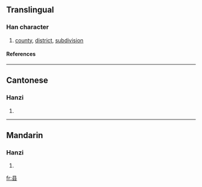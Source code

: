 {{see|縣}}

==Translingual==
===Han character===
{{Han char|rad=厶|as=05|sn=7|four=|canj=月一戈 (BMI)}}
# [[county]], [[district]], [[subdivision]]
====References====
{{Han ref|kx=0164.161|hdz=10386.090|uh=53BF|ud=21439}}
----
==Cantonese==
===Hanzi===
{{yue-hanzi|jyut=|y=yun2, yun6}}
# {{defn|Cantonese}}
----
==Mandarin==
===Hanzi===
{{cmn-hanzi|tra=縣|pin=[[xiàn]] (xian4)|wg=hsien<sup>4</sup>}}
# {{defn|Mandarin}}

[[fr:县]]